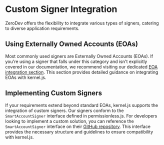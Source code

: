 # Custom Signer Integration
ZeroDev offers the flexibility to integrate various types of signers, catering to diverse application requirements.

## Using Externally Owned Accounts (EOAs)
Most commonly used signers are Externally Owned Accounts (EOAs). If you're using a signer that falls under this category and isn't explicitly covered in our documentation, we recommend visiting our dedicated [EOA integration section](/kerneljs/signers/eoa). This section provides detailed guidance on integrating EOAs with kernel.js.

## Implementing Custom Signers
If your requirements extend beyond standard EOAs, kernel.js supports the integration of custom signers. Our signers conform to the `SmartAccountSigner` interface defined in permissionless.js. For developers looking to implement a custom solution, you can reference the `SmartAccountSigner` interface on their [GitHub repository](https://github.com/pimlicolabs/permissionless.js/blob/0b1cf0086b3fa131415a6a9bf398852c159fc181/packages/permissionless/accounts/types.ts#L60). This interface provides the necessary structure and guidelines to ensure compatibility with kernel.js.